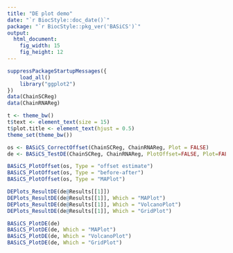 ```yaml
---
title: "DE plot demo"
date: "`r BiocStyle::doc_date()`"
package: "`r BiocStyle::pkg_ver('BASiCS')`"
output: 
  html_document:
    fig_width: 15
    fig_height: 12
---
```


```r

suppressPackageStartupMessages({
    load_all()
    library("ggplot2")
})
data(ChainSCReg)
data(ChainRNAReg)

t <- theme_bw()
t$text <- element_text(size = 15)
t$plot.title <- element_text(hjust = 0.5)
theme_set(theme_bw())

os <- BASiCS_CorrectOffset(ChainSCReg, ChainRNAReg, Plot = FALSE)
de <- BASiCS_TestDE(ChainSCReg, ChainRNAReg, PlotOffset=FALSE, Plot=FALSE)
```

```r
BASiCS_PlotOffset(os, Type = "offset estimate")
BASiCS_PlotOffset(os, Type = "before-after")
BASiCS_PlotOffset(os, Type = "MAPlot")
```

```r
DEPlots_ResultDE(de@Results[[1]])
DEPlots_ResultDE(de@Results[[1]], Which = "MAPlot")
DEPlots_ResultDE(de@Results[[1]], Which = "VolcanoPlot")
DEPlots_ResultDE(de@Results[[1]], Which = "GridPlot")
```


```r
BASiCS_PlotDE(de)
BASiCS_PlotDE(de, Which = "MAPlot")
BASiCS_PlotDE(de, Which = "VolcanoPlot")
BASiCS_PlotDE(de, Which = "GridPlot")
```
